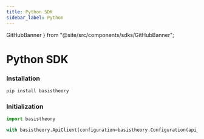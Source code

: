 ```yaml
---
title: Python SDK
sidebar_label: Python
---
```


  GitHubBanner
} from "@site/src/components/sdks/GitHubBanner";

# Python SDK

<GitHubBanner
  title="Python SDK"
  icon="python"
  organization="basis-theory"
  repository="basistheory-python"
/>

### Installation

```python showLineNumbers
pip install basistheory
```

### Initialization

```python showLineNumbers
import basistheory

with basistheory.ApiClient(configuration=basistheory.Configuration(api_key="key_N88mVGsp3sCXkykyN2EFED")) as api_client:
```